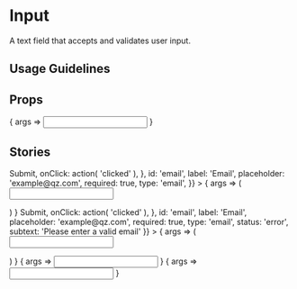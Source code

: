 
<Meta title="Input" component={Input} />

# Input

A text field that accepts and validates user input.

## Usage Guidelines

## Props

<Canvas>
	<Story
		name="Default"
		args={{
			placeholder: 'Search'
		}}
	>
		{ args => <Input {...args} /> }
	</Story>
</Canvas>

<ArgsTable story="Default" />

## Stories

<Canvas>
	<Story
		name="With Required Fields"
		args={{
			buttonProps: {
				children: <Button>Submit</Button>,
				onClick: action( 'clicked' ),
			},
			id: 'email',
			label: 'Email',
			placeholder: 'example@qz.com',
			required: true,
			type: 'email',
		}}
	>
		{ args => (
			<form>
				<Input {...args} />
			</form>
		) }
	</Story>
	<Story
		name="With Required Fields (invalid)"
		args={{
			buttonProps: {
				children: <Button>Submit</Button>,
				onClick: action( 'clicked' ),
			},
			id: 'email',
			label: 'Email',
			placeholder: 'example@qz.com',
			required: true,
			type: 'email',
			status: 'error',
			subtext: 'Please enter a valid email'
		}}
	>
		{ args => (
			<form>
				<Input {...args} />
			</form>
		) }
	</Story>
</Canvas>

<Canvas>
	<Story
		name="With Checkmark"
		args={{
			id: 'promo',
			label: 'Promo Code',
			status: 'confirmed',
			statusText: '40% Off',
			subtext: 'Promo codes only apply to the yearly plan',
			value: 'QZFALLSALE',
		}}
	>
		{ args => <Input {...args} /> }
	</Story>
</Canvas>

<Canvas>
	<Story
		name="Loading"
		args={{
			status: 'loading',
		}}
	>
		{ args => <Input {...args} /> }
	</Story>
</Canvas>
